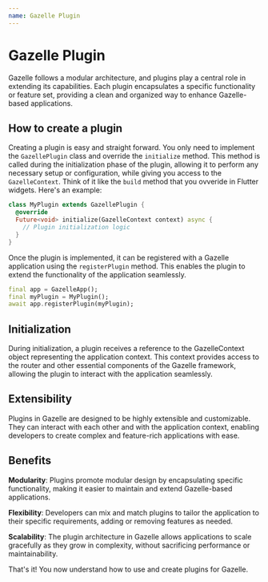 ```yaml
---
name: Gazelle Plugin
---
```


# Gazelle Plugin

Gazelle follows a modular architecture, and plugins play a central role in extending its capabilities.
Each plugin encapsulates a specific functionality or feature set, providing a clean and organized way to enhance Gazelle-based applications.

## How to create a plugin

Creating a plugin is easy and straight forward.
You only need to implement the `GazellePlugin` class and override the `initialize` method.
This method is called during the initialization phase of the plugin,
allowing it to perform any necessary setup or configuration, while giving you access to the
`GazelleContext`. Think of it like the `build` method that you ovveride in Flutter widgets.
Here's an example:
```dart
class MyPlugin extends GazellePlugin {
  @override
  Future<void> initialize(GazelleContext context) async {
    // Plugin initialization logic
  }
}
```

Once the plugin is implemented, it can be registered with a Gazelle application using the `registerPlugin` method.
This enables the plugin to extend the functionality of the application seamlessly.
```dart
final app = GazelleApp();
final myPlugin = MyPlugin();
await app.registerPlugin(myPlugin);
```

## Initialization
During initialization, a plugin receives a reference to the GazelleContext object representing the application context.
This context provides access to the router and other essential components of the Gazelle framework, allowing the plugin to interact with the application seamlessly.

## Extensibility
Plugins in Gazelle are designed to be highly extensible and customizable.
They can interact with each other and with the application context, enabling developers to create complex and feature-rich applications with ease.

## Benefits
**Modularity**: Plugins promote modular design by encapsulating specific functionality, making it easier to maintain and extend Gazelle-based applications.

**Flexibility**: Developers can mix and match plugins to tailor the application to their specific requirements, adding or removing features as needed.

**Scalability**: The plugin architecture in Gazelle allows applications to scale gracefully as they grow in complexity, without sacrificing performance or maintainability.

That's it! You now understand how to use and create plugins for Gazelle.
